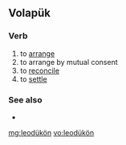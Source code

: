 ==Volapük==

===Verb===
{{head|vo|verb}}

# to [[arrange]]
# to arrange by mutual consent
# to [[reconcile]] 
# to [[settle]] {{gloss|reconcile}}

===See also===
* {{l|vo|balädükön}}

[[mg:leodükön]]
[[vo:leodükön]]